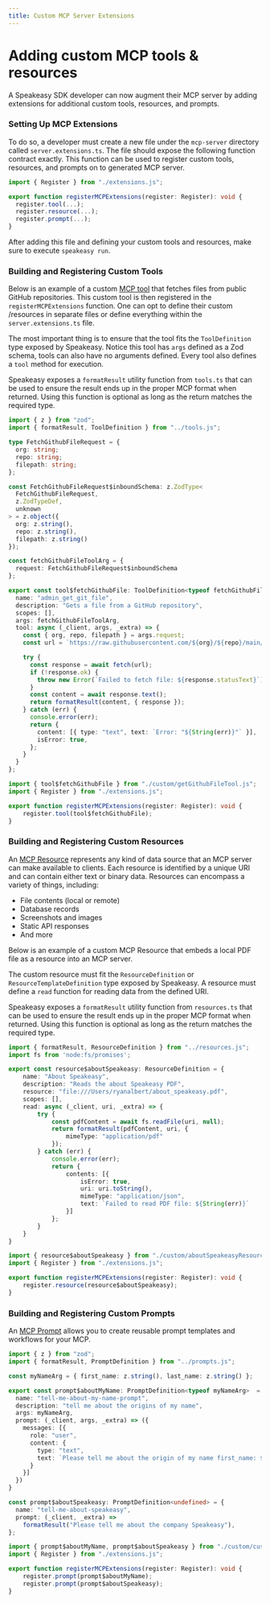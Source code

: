 ```yaml
---
title: Custom MCP Server Extensions
---
```

# Adding custom MCP tools & resources



A Speakeasy SDK developer can now augment their MCP server by adding extensions for additional custom tools, resources, and prompts.

### Setting Up MCP Extensions

To do so, a developer must create a new file under the `mcp-server` directory called `server.extensions.ts`. The file should expose the following function contract exactly.
This function can be used to register custom tools, resources, and prompts on to generated MCP server.

```typescript server.extensions.ts
import { Register } from "./extensions.js";

export function registerMCPExtensions(register: Register): void {
  register.tool(...);
  register.resource(...);
  register.prompt(...);
}
```

After adding this file and defining your custom tools and resources, make sure to execute `speakeasy run`.

### Building and Registering Custom Tools

Below is an example of a custom [MCP tool](https://modelcontextprotocol.io/docs/concepts/tools) that fetches files from public GitHub repositories.
This custom tool is then registered in the `registerMCPExtensions` function.
One can opt to define their custom /resources in separate files or define everything within the `server.extensions.ts` file.

The most important thing is to ensure that the tool fits the `ToolDefinition` type exposed by Speakeasy.
Notice this tool has `args` defined as a Zod schema, tools can also have no arguments defined.
Every tool also defines a `tool` method for execution.

Speakeasy exposes a `formatResult` utility function from `tools.ts` that can be used to ensure the result ends up in the proper MCP format when returned. Using this function is optional as long as the return matches the required type.

```typescript custom/getGithubFileTool.ts
import { z } from "zod";
import { formatResult, ToolDefinition } from "../tools.js";

type FetchGithubFileRequest = {
  org: string;
  repo: string;
  filepath: string;
};

const FetchGithubFileRequest$inboundSchema: z.ZodType<
  FetchGithubFileRequest,
  z.ZodTypeDef,
  unknown
> = z.object({
  org: z.string(),
  repo: z.string(),
  filepath: z.string()
});

const fetchGithubFileToolArg = {
  request: FetchGithubFileRequest$inboundSchema
};

export const tool$fetchGithubFile: ToolDefinition<typeof fetchGithubFileToolArg> = {
  name: "admin_get_git_file",
  description: "Gets a file from a GitHub repository",
  scopes: [],
  args: fetchGithubFileToolArg,
  tool: async (_client, args, _extra) => {
    const { org, repo, filepath } = args.request;
    const url = `https://raw.githubusercontent.com/${org}/${repo}/main/${filepath}`;

    try {
      const response = await fetch(url);
      if (!response.ok) {
        throw new Error(`Failed to fetch file: ${response.statusText}`);
      }
      const content = await response.text();
      return formatResult(content, { response });
    } catch (err) {
      console.error(err);
      return {
        content: [{ type: "text", text: `Error: "${String(err)}"` }],
        isError: true,
      };
    }
  }
};
```

```typescript server.extensions.ts
import { tool$fetchGithubFile } from "./custom/getGithubFileTool.js";
import { Register } from "./extensions.js";

export function registerMCPExtensions(register: Register): void {
    register.tool(tool$fetchGithubFile);
}
```

### Building and Registering Custom Resources

An [MCP Resource](https://modelcontextprotocol.io/docs/concepts/resources) represents any kind of data source that an MCP server can make available to clients. Each resource is identified by a unique URI and can contain either text or binary data.
Resources can encompass a variety of things, including:

- File contents (local or remote)
- Database records
- Screenshots and images
- Static API responses
- And more

Below is an example of a custom MCP Resource that embeds a local PDF file as a resource into an MCP server.

The custom resource must fit the `ResourceDefinition` or `ResourceTemplateDefinition` type exposed by Speakeasy.
A resource must define a `read` function for reading data from the defined URI.

Speakeasy exposes a `formatResult` utility function from `resources.ts` that can be used to ensure the result ends up in the proper MCP format when returned. Using this function is optional as long as the return matches the required type.

```typescript custom/aboutSpeakeasyResource.ts
import { formatResult, ResourceDefinition } from "../resources.js";
import fs from 'node:fs/promises';

export const resource$aboutSpeakeasy: ResourceDefinition = {
    name: "About Speakeasy",
    description: "Reads the about Speakeasy PDF",
    resource: "file:///Users/ryanalbert/about_speakeasy.pdf",
    scopes: [],
    read: async (_client, uri, _extra) => {
        try {
            const pdfContent = await fs.readFile(uri, null);
            return formatResult(pdfContent, uri, {
                mimeType: "application/pdf"
            });
        } catch (err) {
            console.error(err);
            return {
                contents: [{
                    isError: true,
                    uri: uri.toString(),
                    mimeType: "application/json",
                    text: `Failed to read PDF file: ${String(err)}`
                }]
            };
        }
    }
}
```

```typescript server.extensions.ts
import { resource$aboutSpeakeasy } from "./custom/aboutSpeakeasyResource.js";
import { Register } from "./extensions.js";

export function registerMCPExtensions(register: Register): void {
    register.resource(resource$aboutSpeakeasy);
}
```

### Building and Registering Custom Prompts

An [MCP Prompt](https://modelcontextprotocol.io/docs/concepts/prompts) allows you to create reusable prompt templates and workflows for your MCP.

```typescript custom/customPrompts.ts
import { z } from "zod";
import { formatResult, PromptDefinition } from "../prompts.js";

const myNameArg = { first_name: z.string(), last_name: z.string() };

export const prompt$aboutMyName: PromptDefinition<typeof myNameArg>  = {
  name: "tell-me-about-my-name-prompt",
  description: "tell me about the origins of my name",
  args: myNameArg,
  prompt: (_client, args, _extra) => ({
    messages: [{
      role: "user",
      content: {
        type: "text",
        text: `Please tell me about the origin of my name first_name: ${args.first_name} last_name: ${args.last_name}`
      }
    }]
  })
}

const prompt$aboutSpeakeasy: PromptDefinition<undefined> = {
  name: "tell-me-about-speakeasy",
  prompt: (_client, _extra) =>
    formatResult("Please tell me about the company Speakeasy"),
};
```

```typescript server.extensions.ts
import { prompt$aboutMyName, prompt$aboutSpeakeasy } from "./custom/customPrompts.js";
import { Register } from "./extensions.js";

export function registerMCPExtensions(register: Register): void {
    register.prompt(prompt$aboutMyName);
    register.prompt(prompt$aboutSpeakeasy);
}
```